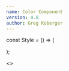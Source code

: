 ```yaml
---
name: Color Component
version: 4.8
author: Greg Koberger
---
```


const Style = () => (

<style>{`
  .Color {
    color: red;
  }
`}</style>

);

  <>
  <Style />
  <div style={{ color }} className="Color">
    I’m colorful!
  </div>
);

# Example Usage

<Color color="red">This text is colored!</Color>
